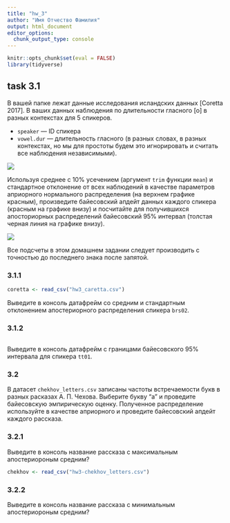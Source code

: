 ```yaml
---
title: "hw_3"
author: "Имя Отчество Фамилия"
output: html_document
editor_options: 
  chunk_output_type: console
---
```


```r
knitr::opts_chunk$set(eval = FALSE)
library(tidyverse)
```

## task 3.1

В вашей папке лежат данные исследования исландских данных [Coretta 2017]. В ваших данных наблюдения по длительности гласного [o] в разных контекстах для 5 спикеров.

* `speaker` --- ID спикера
* `vowel.dur` --- длительность гласного (в разных словах, в разных контекстах, но мы для простоты будем это игнорировать и считать все наблюдения независимыми).

![](Caretta_2017_empirical_bayes.jpeg)

Используя среднее с 10% усечением (аргумент `trim` функции `mean`) и стандартное отклонение от всех наблюдений в качестве параметров априорного нормального распределения (на верхнем графике красным), произведите байесовский апдейт данных каждого спикера (красным на графике внизу) и посчитайте для получившихся апосториорных распределений байесовский 95% интервал (толстая черная линия на графике внизу).

![](Caretta_2017_bayes_update.jpeg)

Все подсчеты в этом домашнем задании следует производить с точностью до последнего знака после запятой.

### 3.1.1

```r
coretta <- read_csv("hw3_caretta.csv")
```

Выведите в консоль датафрейм со средним и стандартным отклонением апостериорного распределения спикера `brs02`.

### 3.1.2

```r

```

Выведите в консоль датафрейм с границами байесовского 95% интервала для спикера `tt01`.

### 3.2

В датасет `chekhov_letters.csv` записаны частоты встречаемости букв в разных расказах А. П. Чехова. Выберите букву "а" и проведите байесовскую эмпирическую оценку. Полученное распределение используйте в качестве априорного и проведите байесовский апдейт каждого рассказа. 

### 3.2.1

Выведите в консоль название рассказа с максимальным апостериороным средним?

```r
chekhov <- read_csv("hw3-chekhov_letters.csv")
```

### 3.2.2

Выведите в консоль название рассказа с минимальным апостериороным средним?

```r

```

